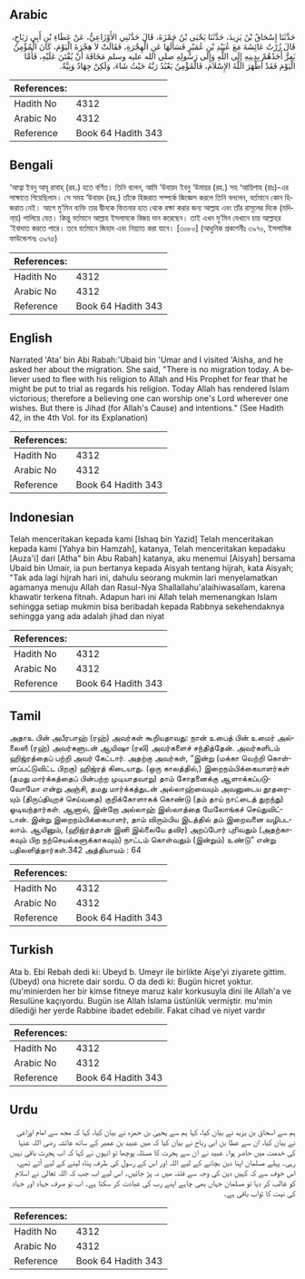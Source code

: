 ## Arabic


<div dir="rtl" lang="ar" style={{fontSize:'larger',backgroundColor:'#f8f9fa',padding:20}}>
حَدَّثَنَا إِسْحَاقُ بْنُ يَزِيدَ، حَدَّثَنَا يَحْيَى بْنُ حَمْزَةَ، قَالَ حَدَّثَنِي الأَوْزَاعِيُّ، عَنْ عَطَاءِ بْنِ أَبِي رَبَاحٍ، قَالَ زُرْتُ عَائِشَةَ مَعَ عُبَيْدِ بْنِ عُمَيْرٍ فَسَأَلَهَا عَنِ الْهِجْرَةِ، فَقَالَتْ لاَ هِجْرَةَ الْيَوْمَ، كَانَ الْمُؤْمِنُ يَفِرُّ أَحَدُهُمْ بِدِينِهِ إِلَى اللَّهِ وَإِلَى رَسُولِهِ صلى الله عليه وسلم مَخَافَةَ أَنْ يُفْتَنَ عَلَيْهِ، فَأَمَّا الْيَوْمَ فَقَدْ أَظْهَرَ اللَّهُ الإِسْلاَمَ، فَالْمُؤْمِنُ يَعْبُدُ رَبَّهُ حَيْثُ شَاءَ، وَلَكِنْ جِهَادٌ وَنِيَّةٌ‏.‏
</div>
<div style={{backgroundColor:'#f8f9fa',padding:20, marginBottom: 10}}><table> <thead> <tr> <th>References:</th> <th></th> </tr> </thead> <tbody><tr><td>Hadith No</td><td>4312</td></tr><tr><td>Arabic No</td><td>4312</td></tr><tr><td>Reference</td><td>Book 64 Hadith 343</td></tr></tbody></table></div>

## Bengali


<div dir="ltr" lang="bn" style={{fontSize:'larger',backgroundColor:'#f8f9fa',padding:20}}>
‘আত্বা ইবনু আবূ রাবাহ্ (রহ.) হতে বর্ণিত। তিনি বলেন, আমি ‘উবায়দ ইবনু ‘উমায়র (রহ.) সহ ‘আয়িশাহ (রাঃ)-এর সাক্ষাতে গিয়েছিলাম। সে সময় ‘উবায়দ (রহ.) তাঁকে হিজরাত সম্পর্কে জিজ্ঞেস করলে তিনি বললেন, বর্তমানে কোন হিজরাত নেই। আগে মু’মিন ব্যক্তি তার দ্বীনকে ফিতনার হাত থেকে রক্ষা করার জন্য আল্লাহ এবং তাঁর রাসূলের দিকে (মদিনা্য়) পালিয়ে যেত। কিন্তু বর্তমানে আল্লাহ ইসলামকে বিজয় দান করেছেন। তাই এখন মু’মিন যেখানে চায় আল্লাহর ‘ইবাদাত করতে পারে। তবে বর্তমানে জিহাদ এবং নিয়্যাত করা যাবে। [৩০৮০] (আধুনিক প্রকাশনীঃ ৩৯৭০, ইসলামিক ফাউন্ডেশনঃ ৩৯৭৫)
</div>
<div style={{backgroundColor:'#f8f9fa',padding:20, marginBottom: 10}}><table> <thead> <tr> <th>References:</th> <th></th> </tr> </thead> <tbody><tr><td>Hadith No</td><td>4312</td></tr><tr><td>Arabic No</td><td>4312</td></tr><tr><td>Reference</td><td>Book 64 Hadith 343</td></tr></tbody></table></div>

## English


<div dir="ltr" lang="en" style={{fontSize:'larger',backgroundColor:'#f8f9fa',padding:20}}>
Narrated 'Ata' bin Abi Rabah:'Ubaid bin 'Umar and I visited 'Aisha, and he asked her about the migration. She said, "There is no migration today. A believer used to flee with his religion to Allah and His Prophet for fear that he might be put to trial as regards his religion. Today Allah has rendered Islam victorious; therefore a believing one can worship one's Lord wherever one wishes. But there is Jihad (for Allah's Cause) and intentions." (See Hadith 42, in the 4th Vol. for its Explanation)
</div>
<div style={{backgroundColor:'#f8f9fa',padding:20, marginBottom: 10}}><table> <thead> <tr> <th>References:</th> <th></th> </tr> </thead> <tbody><tr><td>Hadith No</td><td>4312</td></tr><tr><td>Arabic No</td><td>4312</td></tr><tr><td>Reference</td><td>Book 64 Hadith 343</td></tr></tbody></table></div>

## Indonesian


<div dir="ltr" lang="id" style={{fontSize:'larger',backgroundColor:'#f8f9fa',padding:20}}>
Telah menceritakan kepada kami [Ishaq bin Yazid] Telah menceritakan kepada kami [Yahya bin Hamzah], katanya, Telah menceritakan kepadaku [Auza'i] dari [Atha" bin Abu Rabah] katanya, aku menemui [Aisyah] bersama Ubaid bin Umair, ia pun bertanya kepada Aisyah tentang hijrah, kata Aisyah; "Tak ada lagi hijrah hari ini, dahulu seorang mukmin lari menyelamatkan agamanya menuju Allah dan Rasul-Nya Shallallahu'alaihiwasallam, karena khawatir terkena fitnah. Adapun hari ini Allah telah memenangkan Islam sehingga setiap mukmin bisa beribadah kepada Rabbnya sekehendaknya sehingga yang ada adalah jihad dan niyat
</div>
<div style={{backgroundColor:'#f8f9fa',padding:20, marginBottom: 10}}><table> <thead> <tr> <th>References:</th> <th></th> </tr> </thead> <tbody><tr><td>Hadith No</td><td>4312</td></tr><tr><td>Arabic No</td><td>4312</td></tr><tr><td>Reference</td><td>Book 64 Hadith 343</td></tr></tbody></table></div>

## Tamil


<div dir="ltr" lang="ta" style={{fontSize:'larger',backgroundColor:'#f8f9fa',padding:20}}>
அதாஉ பின் அபீரபாஹ் (ரஹ்) அவர்கள் கூறியதாவது: நான் உபைத் பின் உமைர் அல்லைஸீ (ரஹ்) அவர்களுடன் ஆயிஷா (ரலி) அவர்களைச் சந்தித்தேன். அவர்களிடம் ஹிஜ்ரத்தைப் பற்றி அவர் கேட்டார். அதற்கு அவர்கள், “இன்று (மக்கா வெற்றி கொள்ளப்பட்டுவிட்ட பிறகு) ஹிஜ்ரத் கிடையாது. (ஒரு காலத்தில்,) இறைநம்பிக்கையாளர்கள் (தமது மார்க்கத்தைப் பின்பற்ற முடியாதவாறு) தாம் சோதனைக்கு ஆளாக்கப்படுவோமோ என்று அஞ்சி, தமது மார்க்கத்துடன் அல்லாஹ்வையும் அவனுடைய தூதரையும் (திருப்தியுறச் செய்வதை) குறிக்கோளாகக் கொண்டு (தம் தாய் நாட்டைத் துறந்து) ஓடிவந்தார்கள். ஆனால், இன்றோ அல்லாஹ் இஸ்லாத்தை மேலோங்கச் செய்துவிட்டான். இன்று இறைநம்பிக்கையாளர், தாம் விரும்பிய இடத்தில் தம் இறைவனை வழிபடலாம். ஆயினும், (ஹிஜ்ரத்தான் இனி இல்லையே தவிர) அறப்போர் புரிவதும் (அதற்காகவும் பிற நற்செயல்களுக்காகவும்) நாட்டம் கொள்வதும் (இன்றும்) உண்டு” என்று பதிலளித்தார்கள்.342 அத்தியாயம் : 64
</div>
<div style={{backgroundColor:'#f8f9fa',padding:20, marginBottom: 10}}><table> <thead> <tr> <th>References:</th> <th></th> </tr> </thead> <tbody><tr><td>Hadith No</td><td>4312</td></tr><tr><td>Arabic No</td><td>4312</td></tr><tr><td>Reference</td><td>Book 64 Hadith 343</td></tr></tbody></table></div>

## Turkish


<div dir="ltr" lang="tr" style={{fontSize:'larger',backgroundColor:'#f8f9fa',padding:20}}>
Ata b. Ebi Rebah dedi ki: Ubeyd b. Umeyr ile birlikte Aişe'yi ziyarete gittim. (Ubeyd) ona hicrete dair sordu. O da dedi ki: Bugün hicret yoktur. mu'minierden her bir kimse fitneye maruz kalır korkusuyla dini ile Allah'a ve Resulüne kaçıyordu. Bugün ise Allah İslama üstünlük vermiştir. mu'min dilediği her yerde Rabbine ibadet edebilir. Fakat cihad ve niyet vardır
</div>
<div style={{backgroundColor:'#f8f9fa',padding:20, marginBottom: 10}}><table> <thead> <tr> <th>References:</th> <th></th> </tr> </thead> <tbody><tr><td>Hadith No</td><td>4312</td></tr><tr><td>Arabic No</td><td>4312</td></tr><tr><td>Reference</td><td>Book 64 Hadith 343</td></tr></tbody></table></div>

## Urdu


<div dir="rtl" lang="ur" style={{fontSize:'larger',backgroundColor:'#f8f9fa',padding:20}}>
ہم سے اسحاق بن یزید نے بیان کیا، کہا ہم سے یحییٰ بن حمزہ نے بیان کیا، کہا کہ مجھ سے امام اوزاعی نے بیان کیا، ان سے عطا بن ابی رباح نے بیان کیا کہ میں عبید بن عمیر کے ساتھ عائشہ رضی اللہ عنہا کی خدمت میں حاضر ہوا۔ عبید نے ان سے ہجرت کا مسئلہ پوچھا تو انہوں نے کہا کہ اب ہجرت باقی نہیں رہی۔ پہلے مسلمان اپنا دین بچانے کے لیے اللہ اور اس کے رسول کی طرف پناہ لینے کے لیے آتے تھے، اس خوف سے کہ کہیں دین کی وجہ سے فتنہ میں نہ پڑ جائیں۔ اس لیے اب جب کہ اللہ تعالیٰ نے اسلام کو غالب کر دیا تو مسلمان جہاں بھی چاہے اپنے رب کی عبادت کر سکتا ہے۔ اب تو صرف جہاد اور جہاد کی نیت کا ثواب باقی ہے۔
</div>
<div style={{backgroundColor:'#f8f9fa',padding:20, marginBottom: 10}}><table> <thead> <tr> <th>References:</th> <th></th> </tr> </thead> <tbody><tr><td>Hadith No</td><td>4312</td></tr><tr><td>Arabic No</td><td>4312</td></tr><tr><td>Reference</td><td>Book 64 Hadith 343</td></tr></tbody></table></div>